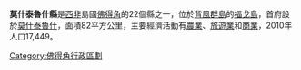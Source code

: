 {{Geobox|縣
|name = 莫什泰魯什縣
|map = Mosteiros county, Cape Verde.png
|symbol_type = 
|symbol = 
|country = {{flag|Cape Verde}}
|country_flag = 
|capital_type = 首府
|capital = [[莫什泰魯什|莫什泰魯什]]
|region_type = 島嶼
|region = [[福戈島|福戈島]]
|area = 82
|population = 17449
|population_as_of = 2005
|population_density = 
|code_type = 
|code = 
|iso_code =
|iso_subcode = 
|free_type = 
|free = 
|website = http://www.mosteiros.com
}}

'''莫什泰魯什縣'''是[[西非|西非]]島國[[佛得角|佛得角]]的22個縣之一，位於[[背風群島_(佛得角)|背風群島]]的[[福戈島|福戈島]]，首府設於[[莫什泰魯什|莫什泰魯什]]，面積82平方公里，主要經濟活動有[[農業|農業]]、[[旅遊業|旅遊業]]和[[商業|商業]]，2010年人口17,449。

{{coord|15|02|00|N|24|19|30|W|region:CV-MO_type:adm2nd_source:kolossus-dewiki|display=title}}

{{維德角行政區劃}}

[[Category:佛得角行政區劃|Category:佛得角行政區劃]]


{{CapeVerde-stub}}